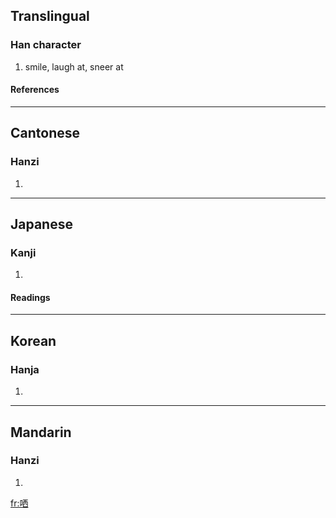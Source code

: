 ==Translingual==
===Han character===
{{Han char|rn=30|rad=口|as=06|sn=9|four=6106<sub>0</sub>|canj=口一金田 (RMCW)}}
# smile, laugh at, sneer at
====References====
{{Han ref|kx=0188.140|dkj=03583|dj=0408.020|hdz=10613.050|uh=54C2|ud=21698|bh=AB7B|bd=43899}}
----
==Cantonese==
===Hanzi===
{{yue-hanzi|jyut=|y=chan2}}
# {{defn|Cantonese}}
----
==Japanese==
===Kanji===
{{ja-kanji|grade=|rs=口06}}
# {{defn|Japanese}} 
====Readings====
{{ja-readings|on=[[しん]] (shin)|kun=[[わらう]] (warau)}}
----
==Korean==
===Hanja===
{{ko-hanja|hangeul=신|rv=sin|mr=sin}}
# {{defn|Korean}}
----
==Mandarin==
===Hanzi===
{{cmn-hanzi|pin=[[shěn]] (shen3)|wg=shen<sup>3</sup>}}
# {{defn|Mandarin}}

[[fr:哂]]